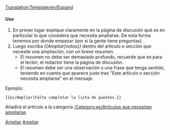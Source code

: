 <noinclude>[[Translation:Template/en/Expand]]</noinclude><noinclude></noinclude>{{es/Metaplantilla de avisos| tipo  = información
| imagen= en/Expand.png
| texto = Este artículo o sección necesita '''[{{SERVER}}{{localurl:{{NAMESPACE}}:{{PAGENAME}}|action=edit}} ampliarse]'''. {{{1|}}}<p>Puede encontrar más información sobre qué necesita ampliar exactamente en la [[Talk:{{PAGENAME}}|discusión]] para este artículo. Recuerde utilizar el [[es/Manual de estilo|manual de estilo]] y quitar esta plantilla una vez que se haya ampliado el artículo.</p>
}}<includeonly>{{{1|[[Category:es/Artículos que necesitan ampliarse]]}}}</includeonly><noinclude>

====Uso====
#En primer lugar explique claramente en la página de discusión qué es en particular lo que considera que necesita ampliarse. De esta forma tenemos por donde empezar (por si la gente tiene preguntas).
#Luego escriba ''<nowiki>{{</nowiki>Ampliar|notas<nowiki>}}</nowiki>'' dentro del artículo o sección que necesite una ampliación, con un breve resumen.
#*El resumen no debe ser demasiado profundo, recuerde que es para el lector; el redactor tiene la página de discusión.
#*El resumen debe ser una observación o una frase que tenga sentido, teniendo en cuenta que aparece justo tras "Este artículo o sección necesita ampliarse" en el mensaje.

Ejemplo:
<pre>{{es/Ampliar|Falta completar la lista de puentes.}}</pre>

Añadirá el artículo a la categoría [[:Category:es/Artículos que necesitan ampliarse]].

[[Category:es/Plantillas|Ampliar]][[Category:es/Cajas de mensajes|Ampliar]]</noinclude>